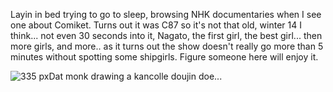 Layin in bed trying to go to sleep, browsing NHK documentaries when I see one about Comiket. Turns out it was C87 so it's not that old, winter 14 I think... not even 30 seconds into it, Nagato, the first girl, the best girl... then more girls, and more.. as it turns out the show doesn't really go more than 5 minutes without spotting some shipgirls. Figure someone here will enjoy it. 

[[File:NHK - The Secret World of Comiket (2015)|thumb|center|335 px]]Dat monk drawing a kancolle doujin doe...<ac_metadata title="NHK show about Comiket infested with Kancolle"> </ac_metadata>